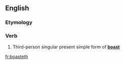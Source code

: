 ==English==

===Etymology===
{{suffix|boast|eth|lang=en}}

===Verb===
{{head|en|verb form}}

# {{context|archaic|lang=en}} Third-person singular present simple form of '''[[boast]]'''

[[fr:boasteth]]